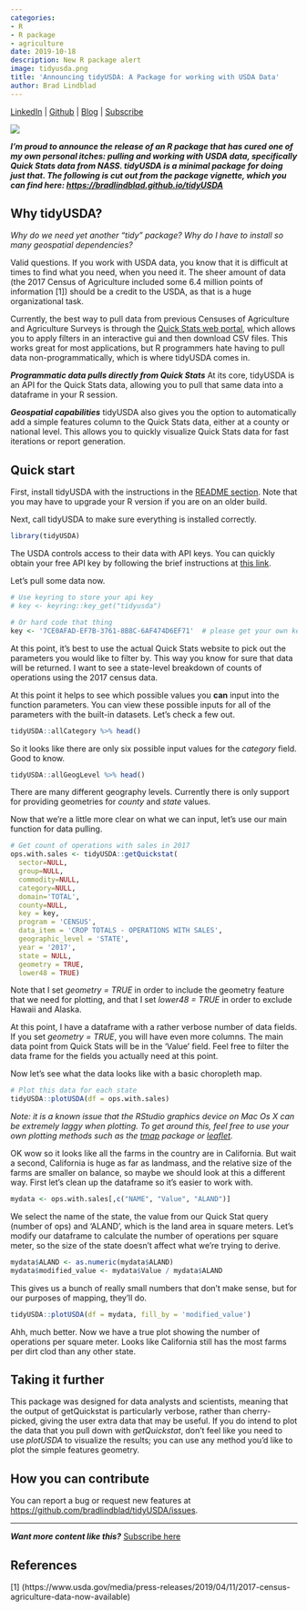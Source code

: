 ```yaml
---
categories:
- R
- R package
- agriculture
date: 2019-10-18
description: New R package alert
image: tidyusda.png
title: 'Announcing tidyUSDA: A Package for working with USDA Data'
author: Brad Lindblad
---
```


[LinkedIn](https://www.linkedin.com/in/bradlindblad/) | [Github](https://github.com/bradlindblad/) | [Blog](https://technistema.com/) | [Subscribe](https://technistema.com/contact/)

![](tidyusda.png)

***I'm proud to announce the release of an R package that has cured one of my own personal itches: pulling and working with USDA data, specifically Quick Stats data from NASS. tidyUSDA is a minimal package for doing just that. The following is cut out from the package vignette, which you can find here: [https://bradlindblad.github.io/tidyUSDA](https://bradlindblad.github.io/tidyUSDA)***


## Why tidyUSDA?
*Why do we need yet another "tidy" package? Why do I have to install so many geospatial dependencies?*

Valid questions. If you work with USDA data, you know that it is difficult at  times to find what you need, when you need it. The sheer amount of data (the 2017 Census of Agriculture included some 6.4 million points of information [1]) should be a credit to the USDA, as that is a huge organizational task.    

Currently, the best way to pull data from previous Censuses of Agriculture and Agriculture Surveys is through the [Quick Stats web portal](https://quickstats.nass.usda.gov/), which allows you to apply filters in an interactive gui and then download CSV files. This works great for most applications, but R programmers hate having to pull data non-programmatically, which is where tidyUSDA comes in.     

***Programmatic data pulls directly from Quick Stats*** 
At its core, tidyUSDA is an API for the Quick Stats data, allowing you to pull that same data into a dataframe in your R session.

***Geospatial capabilities*** 
tidyUSDA also gives you the option to automatically add a simple features column to the Quick Stats data, either at a county or national level. This allows you to quickly visualize Quick Stats data for fast iterations or report generation.


## Quick start

First, install tidyUSDA with the instructions in the [README section](https://github.com/bradlindblad/tidyUSDA#Installation). Note that you may have to upgrade your R version if you are on an older build.

Next, call tidyUSDA to make sure everything is installed correctly.
```r
library(tidyUSDA)
```

The USDA controls access to their data with API keys. You can quickly obtain your free API key by following the brief instructions at [this link](https://quickstats.nass.usda.gov/api).

Let's pull some data now.
```r
# Use keyring to store your api key
# key <- keyring::key_get("tidyusda")

# Or hard code that thing
key <- '7CE0AFAD-EF7B-3761-8B8C-6AF474D6EF71'  # please get your own key!
```

At this point, it's best to use the actual Quick Stats website to pick out the parameters you would like to filter by. This way you know for sure that data will be returned. I want to see a state-level breakdown of counts of operations using the 2017 census data.

At this point it helps to see which possible values you **can** input into the function parameters. You can view these possible inputs for all of the parameters with the built-in datasets. Let's check a few out.

```r
tidyUSDA::allCategory %>% head()
```

So it looks like there are only six possible input values for the *category* field. Good to know.

```r
tidyUSDA::allGeogLevel %>% head()
```

There are many different geography levels. Currently there is only support for providing geometries for *county* and *state* values.

Now that we're a little more clear on what we can input, let's use our main function for data pulling.

```r
# Get count of operations with sales in 2017
ops.with.sales <- tidyUSDA::getQuickstat(
  sector=NULL,
  group=NULL,
  commodity=NULL,
  category=NULL,
  domain='TOTAL',
  county=NULL,
  key = key,
  program = 'CENSUS',
  data_item = 'CROP TOTALS - OPERATIONS WITH SALES',
  geographic_level = 'STATE',
  year = '2017',
  state = NULL,
  geometry = TRUE,
  lower48 = TRUE)
```

Note that I set *geometry = TRUE* in order to include the geometry feature that we need for plotting, and that I set *lower48 = TRUE* in order to exclude Hawaii and Alaska.

At this point, I have a dataframe with a rather verbose number of data fields. If you set *geometry = TRUE*, you will have even more columns. The main data point from Quick Stats will be in the 'Value' field. Feel free to filter the data frame for the fields you actually need at this point.

Now let's see what the data looks like with a basic choropleth map.
```r
# Plot this data for each state
tidyUSDA::plotUSDA(df = ops.with.sales)

```

*Note: it is a known issue that the RStudio graphics device on Mac Os X can be extremely laggy when plotting. To get around this, feel free to use your own plotting methods such as the [tmap](https://github.com/mtennekes/tmap) package or [leaflet](https://rstudio.github.io/leaflet/).*

OK wow so it looks like all the farms in the country are in California. But wait a second, California is huge as far as landmass, and the relative size of the farms are smaller on balance, so maybe we should look at this a different way. First let's clean up the dataframe so it's easier to work with.

```r
mydata <- ops.with.sales[,c("NAME", "Value", "ALAND")]
```

We select the name of the state, the value from our Quick Stat query (number of ops) and 'ALAND', which is the land area in square meters. Let's modify our dataframe to calculate the number of operations per square meter, so the size of the state doesn't affect what we're trying to derive.

```r

mydata$ALAND <- as.numeric(mydata$ALAND)
mydata$modified_value <- mydata$Value / mydata$ALAND
```

This gives us a bunch of really small numbers that don't make sense, but for our purposes of mapping, they'll do.

```r
tidyUSDA::plotUSDA(df = mydata, fill_by = 'modified_value')
```

Ahh, much better. Now we have a true plot showing the number of operations per square meter. Looks like California still has the most farms per dirt clod than any other state.

## Taking it further
This package was designed for data analysts and scientists, meaning that the output of getQuickstat is particularly verbose, rather than cherry-picked, giving the user extra data that may be useful. If you do intend to plot the data that you pull down with *getQuickstat*, don't feel like you need to use *plotUSDA* to visualize the results; you can use any method you'd like to plot the simple features geometry.

## How you can contribute
You can report a bug or request new features at [https://github.com/bradlindblad/tidyUSDA/issues](https://github.com/bradlindblad/tidyUSDA/issues). 

---
***Want more content like this?*** [Subscribe here](https://technistema.com/contact/)


## References

[1] (https://www.usda.gov/media/press-releases/2019/04/11/2017-census-agriculture-data-now-available)